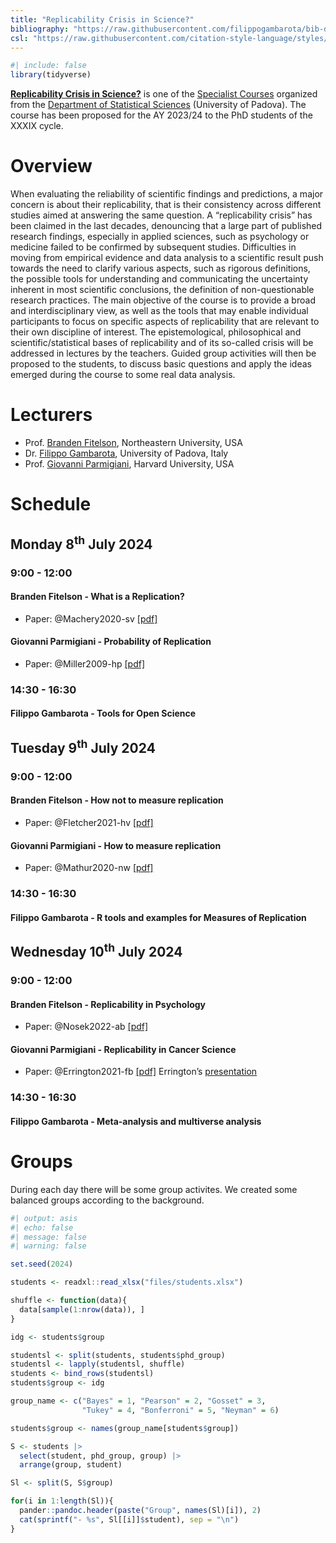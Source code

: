 ```yaml
---
title: "Replicability Crisis in Science?"
bibliography: "https://raw.githubusercontent.com/filippogambarota/bib-database/main/references.bib"
csl: "https://raw.githubusercontent.com/citation-style-language/styles/master/apa.csl"
---
```


```r
#| include: false
library(tidyverse)
```


[**Replicability Crisis in Science?**](https://www.stat.unipd.it/sites/stat.unipd.it/files/Parmigiani-Fitelson-Gambarota%20July2024.pdf) is one of the [Specialist Courses](https://www.stat.unipd.it/ricerca/courses-202324-xxxix-cycle) organized from the [Department of Statistical Sciences](https://www.stat.unipd.it/en/) (University of Padova). The course has been proposed for the AY 2023/24 to the PhD students of the XXXIX cycle.

# Overview

When evaluating the reliability of scientific findings and predictions, a major concern is about their replicability, that is their consistency across different studies aimed at answering the same question. A "replicability crisis" has been claimed in the last decades, denouncing that a large part of published research findings, especially in applied sciences, such as psychology or medicine failed to be confirmed by subsequent studies. Difficulties in moving from empirical evidence and data analysis to a scientific result push towards the need to clarify various aspects, such as rigorous definitions, the possible tools for understanding and communicating the uncertainty inherent in most scientific conclusions, the definition of non-questionable research practices. The main objective of the course is to provide a broad and interdisciplinary view, as well as the tools that may enable individual participants to focus on specific aspects of replicability that are relevant to their own discipline of interest. The epistemological, philosophical and scientific/statistical bases of replicability and of its so-called crisis will be addressed in lectures by the teachers. Guided group activities will then be proposed to the students, to discuss basic questions and apply the ideas emerged during the course to some real data analysis.

# Lecturers

- Prof. [Branden Fitelson](https://cssh.northeastern.edu/faculty/branden-fitelson/), Northeastern University, USA
- Dr. [Filippo Gambarota](https://filippogambarota.xyz/), University of Padova, Italy
- Prof. [Giovanni Parmigiani](https://scholar.harvard.edu/parmigiani), Harvard University, USA

# Schedule

## Monday 8<sup>th</sup> July 2024

### 9:00 - 12:00

#### Branden Fitelson - What is a Replication?

- Paper: @Machery2020-sv [[pdf]](papers/Machery 2020 - What is a replication.pdf)

#### Giovanni Parmigiani - Probability of Replication

- Paper: @Miller2009-hp [[pdf]](papers/Miller 2009 - What is the probability of replicating a statistically significant effect.pdf)
 
### 14:30 - 16:30

#### Filippo Gambarota - Tools for Open Science

## Tuesday 9<sup>th</sup> July 2024

### 9:00 - 12:00

#### Branden Fitelson - How not to measure replication

- Paper: @Fletcher2021-hv [[pdf]](papers/Fletcher 2021 - How (not) to measure replication.pdf)

#### Giovanni Parmigiani - How to measure replication

- Paper: @Mathur2020-nw [[pdf]](papers/Mathur and VanderWeele 2020 - New statistical metrics for multisite replication projects.pdf)

### 14:30 - 16:30

#### Filippo Gambarota - R tools and examples for Measures of Replication

## Wednesday 10<sup>th</sup> July 2024

### 9:00 - 12:00

#### Branden Fitelson - Replicability in Psychology

- Paper: @Nosek2022-ab [[pdf]](papers/Nosek et al. 2022 - Replicability, robustness, and reproducibility in psychological science.pdf)

#### Giovanni Parmigiani - Replicability in Cancer Science

- Paper: @Errington2021-fb [[pdf]](papers/Errington et al. 2021 - Investigating the replicability of preclinical cancer biology.pdf) Errington's [presentation](https://youtu.be/5xRjwGE0WdY) 

### 14:30 - 16:30

#### Filippo Gambarota - Meta-analysis and multiverse analysis

# Groups

During each day there will be some group activites. We created some balanced groups according to the background.

```r
#| output: asis
#| echo: false
#| message: false
#| warning: false

set.seed(2024)

students <- readxl::read_xlsx("files/students.xlsx")

shuffle <- function(data){
  data[sample(1:nrow(data)), ]
}

idg <- students$group

studentsl <- split(students, students$phd_group)
studentsl <- lapply(studentsl, shuffle)
students <- bind_rows(studentsl)
students$group <- idg

group_name <- c("Bayes" = 1, "Pearson" = 2, "Gosset" = 3, 
                "Tukey" = 4, "Bonferroni" = 5, "Neyman" = 6)

students$group <- names(group_name[students$group])

S <- students |> 
  select(student, phd_group, group) |> 
  arrange(group, student)

Sl <- split(S, S$group)

for(i in 1:length(Sl)){
  pander::pandoc.header(paste("Group", names(Sl)[i]), 2)
  cat(sprintf("- %s", Sl[[i]]$student), sep = "\n")
}
```

:::{.refs}
:::
